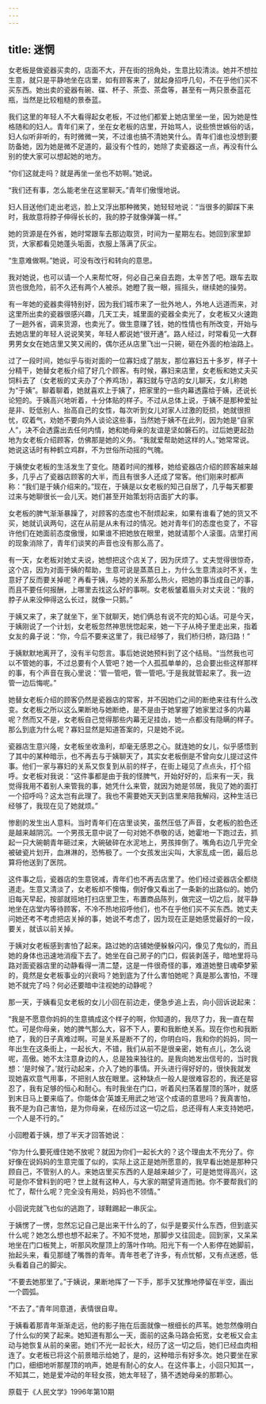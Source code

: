 ```yaml
---
---
---
```

title: 迷惘
---




女老板是做瓷器买卖的，店面不大，开在街的拐角处，生意比较清淡。她并不想拉生意，就只是平静地坐在店里，如有顾客来了，就起身招呼几句，不在乎他们买不买东西。她出卖的瓷器有碗、碟、杯子、茶壶、茶盘等，甚至有一两只景泰蓝花瓶，当然是比较粗糙的景泰蓝。

我们这里的年轻人不大看得起女老板，不过他们都爱上她店里坐一坐，因为她是性格随和的妇人。青年们来了，坐在女老板的店里，开始骂人，说些愤世嫉俗的话，妇人似听非听的，有时微微一笑，不过谁也搞不清她笑什么。青年们谁也没想到要防备她，因为她是微不足道的，最没有个性的，她除了卖瓷器这一点，再没有什么别的使大家可以想起她的地方。

“你们这就走吗？就是再坐一坐也不妨啊。”她说。

“我们还有事，怎么能老坐在这里聊天。”青年们傲慢地说。

妇人目送他们走出老远，脸上又浮出那种微笑，她轻轻地说：“当很多的脚踩下来时，我故意将脖子伸得长长的，我的脖子就像弹簧一样。”

她的货源是在外省，她时常跟车去那边取货，时间为一星期左右。她回到家里卸货，大家都看见她蓬头垢面，衣服上落满了灰尘。

“生意难做啊。”她说，可没有改行和转向的意思。

我对她说，也可以请一个人来帮忙呀，何必自己亲自去跑，太辛苦了吧。跟车去取货也很危险，前不久还有两个人被杀。她瞪了我一眼，摇摇头，继续她的操劳。

有一年她的瓷器卖得特别好，因为我们城市来了一批外地人，外地人远道而来，对这里所出卖的瓷器很感兴趣，几天工夫，城里面的瓷器全卖光了，女老板又火速跑了一趟外省，调来货源，也卖光了。做生意赚了钱，她的性情也有所改变，开始与去她店里的年轻人说说笑笑，年轻人都说她“很开通”。路人经过，时常看见一大群男男女女在她店里又笑又闹的，偶尔还从店里飞出一只碗，砸在外面的柏油路上。

过了一段时间，她似乎与街对面的一位寡妇成了朋友，那位寡妇五十多岁，样子十分精干，她替女老板介绍了好几个顾客。有时候，寡妇来店里，女老板和她丈夫买饲料去了（女老板的丈夫办了个养鸡场），寡妇就与守店的女儿聊天，女儿称她为“于姨”。聊着聊着，她就喜欢上于姨了，把家里的一些内幕透露给于姨，还说长论短的。于姨高兴地听着，十分体贴的样子。不过从总体上说，于姨不是那种爱扯是非、贬低别人、抬高自己的女性，每次听到女儿对家人过激的贬损，她就很担忧，叹着气，劝她不要向外人谈论这些事，当然她于姨不在此列，因为她是“自家人”，决不会透露出去任何内情，她和她母亲的友谊是坚如磐石的。过后她更起劲地为女老板介绍顾客，仿佛那是她的义务。“我就爱帮助她这样的人。”她常常说。她说这话时有种鹤立鸡群，不为世俗所动摇的气魄。

于姨使女老板的生活发生了变化。随着时间的推移，她给瓷器店介绍的顾客越来越多，几乎占了瓷器店顾客的大半，而且有很多人还成了常客。他们刚来时都声称：“我们是于姨介绍来的。”现在，于姨是以女老板的知己自居了，几乎每天都要过来与她聊很长一会儿天。她们甚至开始策划将店面扩大的事。

女老板的脾气渐渐暴躁了，对顾客的态度也不耐烦起来，如果有谁看了她的货又不买，她就讥讽两句，这在从前是从未有过的情况。她对青年们的态度也变了，不容许他们在她面前态度傲慢，如果谁不把她放在眼里，她就请那个人滚蛋。店里打闹的现象消除了，青年们谈笑的声音也没有那么高了。

有一天，女老板对她丈夫说，她想把这个店关了，因为厌烦了。丈夫觉得很惊奇，这个店，因为对面于姨的帮助，生意可说是蒸蒸日上，为什么生意清淡时不关，生意好了反而要关掉呢？再看于姨，与她的关系那么热火，把她的事当成自己的事，而且不要任何报酬，上哪里去找这么好的事啊。女老板皱着眉头对丈夫说：“我的脖子从来没伸得这么长过，就像一只鹅。”

于姨又来了，来了就坐下，坐下就聊天，她们俩总有说不完的知心话。可是今天，于姨刚说了一个计划，女老板忽然神思恍惚起来，她一下子从椅子里走出来，指着女友的鼻子说：“你，今后不要来这里了，我已经够了，我们桥归桥，路归路！”

于姨默默地离开了，没有半句怨言。事后她说她预料到了这个结局。“当然我也可以不管她的事，不过总要有个人管吧？她一个人孤孤单单的，总会要出些这样那样的事，有个声音在我心里说：‘管一管吧，管一管吧。’于是我就管起来了。我一边管一边后悔呢。”

她替女老板介绍的顾客仍然是瓷器店的常客，并不因她们之间的断绝来往有什么改变。女老板之所以这么果断地与她断绝，是不是由于她掌握了她家里过多的内幕呢？然而又不是，女老板自己觉得那些内幕无足挂齿，她一点都没有隐瞒的样子。那么到底为什么呢？寡妇显然是知道答案的，只是她不说。

瓷器店生意兴隆，女老板坐收渔利，却毫无感恩之心。就连她的女儿，似乎感悟到了其中的某种暗示，也不再去与于姨聊天了，其实女老板倒是不曾向女儿提过这件事。他们一家与寡妇的关系又恢复到从前的样子，在街上碰见了点点头，打个招呼。女老板对我说：“这件事都是由于我的怪脾气，开始好好的，后来有一天，我觉得我用不着别人来管我的事，她凭什么来管，就因为她是邻居，我见了她的面打一个招呼吗？这太岂有此理了。我也不需要她天天到店里来陪我解闷，这种生活已经够了，我现在见了她就烦。”

惨剧的发生出人意料。当时青年们在店里谈笑，虽然压低了声音，女老板的脸色还是越来越阴沉。一个男孩无意中说了一句对她不恭敬的话，她霍地一下跑过去，抓起一只大碗朝青年砸过来，大碗破碎在水泥地上，男孩摔倒了。嘴角右边几乎完全被破瓷片划开，血淋淋的，恐怖极了。一个女孩发出尖叫，大家乱成一团，最后总算将他送到了医院。

这件事之后，瓷器店的生意锐减，青年们也不再去店里了。他们经过瓷器店全都绕道走。生意又清淡了，女老板却不懊悔，倒好像又看出了一条新的出路似的。她仍旧每天早起，按部就班地打扫店里卫生，布置商品陈列，做完这一切之后，就平静地坐在店堂内等待顾客，不冷不热地招呼他们，也不在乎他们买不买东西。她丈夫问她还考不考虑把店关掉的事，她说不考虑了，因为现在正是她感觉最好的一段，要关，就该以前关掉。

于姨对女老板感到害怕了起来。路过她的店铺她便躲躲闪闪，像见了鬼似的，而且她的身体也迅速地消瘦下去了。她坐在自己房子的门口，假装剥莲子，暗地里将马路对面瓷器店里的动静看得一清二楚，这是一件很奇怪的事，难道她整日魂牵梦萦的，竟然是女老板事业的兴衰吗？她到底为了什么害怕她呢？真是那么害怕，不理她不就完了吗？何必还要暗中注视她的动静呢？

那一天，于姨看见女老板的女儿小回在前边走，便急步追上去，向小回诉说起来：

“我是不愿意你妈妈的生意搞成这个样子的啊，你知道的，我尽了力，我一直在帮忙。可是你母亲，她的脾气那么大，容不下人，要和我断绝关系。现在你也和我断绝了，我的日子真难过啊。可是关系是断不了的，你明白吗，我和你的妈妈，同一年出生在这条街上，一起长大，不错，我们从前不是很亲密，她有点儿，怎么说呢，高傲。她不太注意身边的人，总是独来独往的。是我向她发出信号的，当时我想：‘是时候了。’就行动起来，介入了她的事情。开头进行得好好的，很快我就发现她喜欢意气用事，不把别人放在眼里。这种缺点一般人是很难容忍的，我还是容忍了，我有足够的恒心和耐心。有时我坐在门口，听着风扫荡着屋顶的落叶，就感到末日马上要来临了。你能体会‘英雄无用武之地’这个成语的意思吗？我真害怕，我不是为自己害怕，是为你母亲，在经历过这一切之后，总还得有人来支持她吧，一个人是不行的。”

小回瞪着于姨，想了半天才回答她说：

“你为什么要死缠住她不放呢？就因为你们一起长大的？这个理由太不充分了。你好像在说妈妈的生意完蛋了似的，实际上这正是她所愿意的，我早看出她是那种只顾自己，不管别人的人。来她店里买东西的人是越来越少了，可是她觉得高兴，这可是你不曾料到的吧？世上就有这种人，与大家的期望背道而驰。你不要帮我们的忙了，帮什么呢？完全没有用处，妈妈也不领情。”

小回说完就飞也似的逃跑了，球鞋踢起一串灰尘。

于姨愣了一愣，忽然忘记自己是出来干什么的了，似乎是要买什么东西，但到底买什么呢？她怎么想也想不起来了。不知不觉地，那脚步又往回走。回到家，又呆呆地坐在门口板凳上，听那风吹屋顶上的落叶作响。阳光下有一个人影停在她脚前，抬起头来，看见那缝了嘴唇的青年。青年苍老了许多，有点忧郁，又有点迷惑，低头看着自己的脚尖。

“不要去她那里了。”于姨说，果断地挥了一下手，那手又犹豫地停留在半空，画出一个圆弧。

“不去了。”青年同意道，表情很自卑。

于姨看着那青年渐渐走远，他的影子拖在后面就像一根细长的芦苇。她忽然像明白了什么似的笑了起来。她知道有那么一天，面前的这条马路会拓宽，女老板又会主动与她恢复从前的亲密。她们不光一起长大，经历了这一切之后，她们已经血肉相连了。女老板已将这个前景暗示给她了，是的，这种暗示有好多次。她只要坐在家门口，细细地听那屋顶的响声，她是有耐心的女人。在这件事上，小回只知其一，不知其二，她是爱冲动的年轻女孩，她太年轻了，猜不透她母亲的那颗心。

原载于《人民文学》1996年第10期